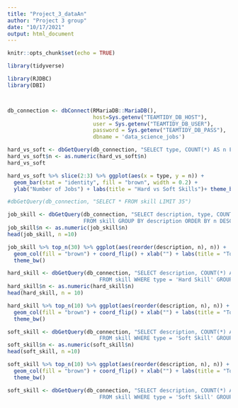 ---
title: "Project_3_dataAn"
author: "Project 3 group"
date: "10/17/2021"
output: html_document
---

```{r setup, include=FALSE}
knitr::opts_chunk$set(echo = TRUE)
```

```{r message=FALSE}
library(tidyverse)
```


```{r}
library(RJDBC)
library(DBI)



db_connection <- dbConnect(RMariaDB::MariaDB(),
                           host=Sys.getenv("TEAMTIDY_DB_HOST"),
                           user = Sys.getenv("TEAMTIDY_DB_USER"),
                           password = Sys.getenv("TEAMTIDY_DB_PASS"),
                           dbname = 'data_science_jobs')
```

```{r hard-vs-soft}
hard_vs_soft <- dbGetQuery(db_connection, "SELECT type, COUNT(*) AS n FROM skill GROUP BY type")
hard_vs_soft$n <- as.numeric(hard_vs_soft$n)
hard_vs_soft
```
```{r}
hard_vs_soft %>% slice(2:3) %>% ggplot(aes(x = type, y = n)) + 
  geom_bar(stat = "identity", fill = "brown", width = 0.2) + 
  ylab("Number of Jobs") + labs(title = "Hard vs Soft Skills")+ theme_bw() 
```

```{r}
#dbGetQuery(db_connection, "SELECT * FROM skill LIMIT 35")
```
```{r ds-job-skills}
job_skill <- dbGetQuery(db_connection, "SELECT description, type, COUNT(*) AS n 
                        FROM skill GROUP BY description ORDER BY n DESC")
job_skill$n <- as.numeric(job_skill$n)
head(job_skill, n =10)
```
```{r ds-job-skill-barchart}
job_skill %>% top_n(30) %>% ggplot(aes(reorder(description, n), n)) + 
  geom_col(fill = "brown") + coord_flip() + xlab("") + labs(title = "Top Data Science job Skills") +
  theme_bw()
```



```{r hard-skill}
hard_skill <- dbGetQuery(db_connection, "SELECT description, COUNT(*) AS n 
                             FROM skill WHERE type = 'Hard Skill' GROUP BY description ORDER BY n DESC")
hard_skill$n <- as.numeric(hard_skill$n)
head(hard_skill, n = 10)
```
```{r hard-skill-barchart}
hard_skill %>% top_n(10) %>% ggplot(aes(reorder(description, n), n)) + 
  geom_col(fill = "brown") + coord_flip() + xlab("") + labs(title = "Top 10 Data Science Hard Skills") +
  theme_bw()
```

```{r soft-skill}
soft_skill <- dbGetQuery(db_connection, "SELECT description, COUNT(*) AS n 
                             FROM skill WHERE type = 'Soft Skill' GROUP BY description ORDER BY n DESC")
soft_skill$n <- as.numeric(soft_skill$n)
head(soft_skill, n =10)
```

```{r soft-skill-barchart}
soft_skill %>% top_n(10) %>% ggplot(aes(reorder(description, n), n)) + 
  geom_col(fill = "brown") + coord_flip() + xlab("") + labs(title = "Top 10 Data Science Soft Skills") +
  theme_bw()
```
```{r}
soft_skill <- dbGetQuery(db_connection, "SELECT description, COUNT(*) AS n 
                             FROM skill WHERE type = 'Soft Skill' GROUP BY description ORDER BY n DESC")
```







